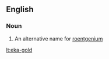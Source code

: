 ==English==

===Noun===
{{en-noun|sg=[[eka]]-[[gold]]|-}}

#{{element}} An alternative name for [[roentgenium]]

[[lt:eka-gold]]